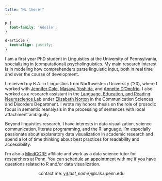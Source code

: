 ```yaml
---
title: "Hi there!"
---
```


```css
p {
  font-family: 'Adelle';
}

d-article {
  text-align: justify;
}

```

I am a first year PhD student in Linguistics at the University of Pennsylvania, specializing in (computational) psycholinguistics. My main research interest is in modeling how comprehenders parse linguistic input, both in real time and over the course of development.

I received my B.A. in Linguistics from Northwestern University ('20), where I worked with [Jennifer Cole](https://sites.northwestern.edu/cole/), [Masaya Yoshida](https://faculty.wcas.northwestern.edu/~myo507/), and [Annette D'Onofrio](https://faculty.wcas.northwestern.edu/~akd2621/). I also worked as a research assistant in the [Language, Education, and Reading Neuroscience Lab](https://learnlab.northwestern.edu/) under [Elizabeth Norton](https://www.communication.northwestern.edu/faculty/ElizabethNorton) in the Communication Sciences and Disorders Department. I wrote my honors thesis on the role of prosodic focus in semantic reanalysis in the processing of sentences with local attachment ambiguity.

Beyond linguistics research, I have interests in data visualization, science communication, literate programming, and the R language. I'm especially passionate about explanatory data visualization in academic research and spend a lot of time thinking about best practices for readability and accessibility.

I'm also a [MindCORE](https://mindcore.sas.upenn.edu/) affiliate and work as a data science tutor for researchers at Penn. You can [schedule an appointment](https://rb.gy/gfhd2f) with me if you have questions related to R and/or data visualization.

<p></p>

<div style='text-align: center'><span class="sc">contact me:</span> yj{<i>last_name</i>}\@sas.upenn.edu</div>
